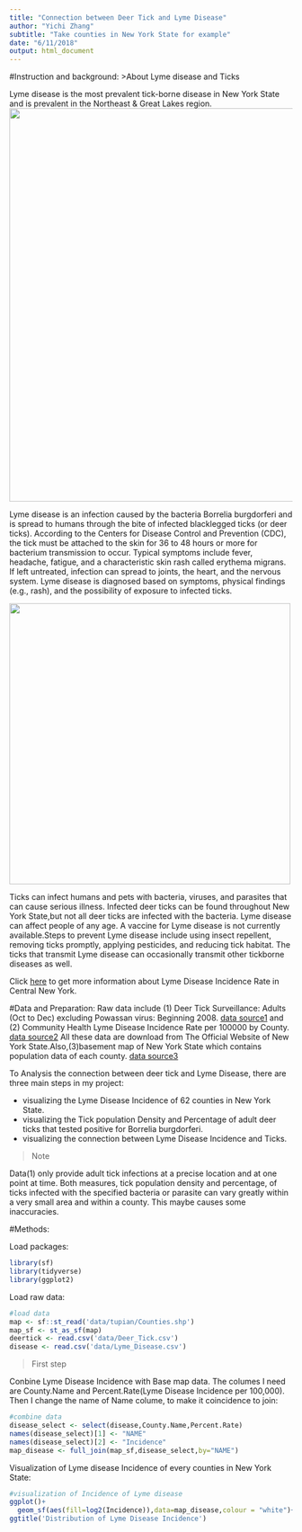```yaml
---
title: "Connection between Deer Tick and Lyme Disease"
author: "Yichi Zhang"
subtitle: "Take counties in New York State for example"
date: "6/11/2018"
output: html_document
---
```


#Instruction and background:
>About Lyme disease and Ticks

Lyme disease is the most prevalent tick-borne disease in New York State and is prevalent in the Northeast & Great Lakes region.
<img src="https://c.o0bg.com/rf/image_960w/Boston/2011-2020/2018/05/10/BostonGlobe.com/Metro/Images/lymemap-15798.jpg" width="700">

Lyme disease is an infection caused by the bacteria Borrelia burgdorferi and is spread to humans through the bite of infected blacklegged ticks (or deer ticks). According to the Centers for Disease Control and Prevention (CDC), the tick must be attached to the skin for 36 to 48 hours or more for bacterium transmission to occur. Typical symptoms include fever, headache, fatigue, and a characteristic skin rash called erythema migrans. If left untreated, infection can spread to joints, the heart, and the nervous system. Lyme disease is diagnosed based on symptoms, physical findings (e.g., rash), and the possibility of exposure to infected ticks.

<img src="https://www.purposegames.com/images/games/background/338/338017.png" width="500">

Ticks can infect humans and pets with bacteria, viruses, and parasites that can cause serious illness. Infected deer ticks can be found throughout New York State,but not all deer ticks are infected with the bacteria. Lyme disease can affect people of any age. A vaccine for Lyme disease is not currently available.Steps to prevent Lyme disease include using insect repellent, removing ticks promptly, applying pesticides, and reducing tick habitat. The ticks that transmit Lyme disease can occasionally transmit other tickborne diseases as well.

Click [here](http://www.healthecny.org/index.php?module=indicators&controller=index&action=view&indicatorId=305&localeId=132865) to get more information about Lyme Disease Incidence Rate in Central New York.

#Data and Preparation:
Raw data include (1) Deer Tick Surveillance: Adults (Oct to Dec) excluding Powassan virus: Beginning 2008. [data source1](https://health.data.ny.gov/Health/Deer-Tick-Surveillance-Adults-Oct-to-Dec-excluding/vzbp-i2d4) and (2) Community Health Lyme Disease Incidence Rate per 100000 by County. [data source2](https://health.data.ny.gov/Health/Community-Health-Lyme-Disease-Incidence-Rate-per-1/6sxr-cqij) All these data are download from The Official Website of New York State.Also,(3)basement map of New York State which contains population data of each county. [data source3](https://gis.ny.gov/gisdata/inventories/details.cfm?DSID=1278)

To Analysis the connection between deer tick and Lyme Disease, there are three main steps in my project:

* visualizing the Lyme Disease Incidence of 62 counties in New York State.
* visualizing the Tick population Density and Percentage of adult deer ticks that tested positive for Borrelia burgdorferi.
* visualizing the connection between Lyme Disease Incidence and Ticks.

>Note

Data(1) only provide adult tick infections at a precise location and at one point at time. Both measures, tick population density and percentage, of ticks infected with the specified bacteria or parasite can vary greatly within a very small area and within a county. This maybe causes some inaccuracies.

#Methods:

Load packages:
```r
library(sf)
library(tidyverse)
library(ggplot2)
```

Load raw data:
```r
#load data
map <- sf::st_read('data/tupian/Counties.shp')
map_sf <- st_as_sf(map)
deertick <- read.csv('data/Deer_Tick.csv')
disease <- read.csv('data/Lyme_Disease.csv')
```
>First step

Conbine Lyme Disease Incidence with Base map data. The columes I need are County.Name and Percent.Rate(Lyme Disease Incidence per 100,000). Then I change the name of Name colume, to make it coincidence to join:

```r
#combine data
disease_select <- select(disease,County.Name,Percent.Rate)
names(disease_select)[1] <- "NAME"
names(disease_select)[2] <- "Incidence"
map_disease <- full_join(map_sf,disease_select,by="NAME")
```


Visualization of Lyme disease Incidence of every counties in New York State:

```r
#visualization of Incidence of Lyme disease
ggplot()+
  geom_sf(aes(fill=log2(Incidence)),data=map_disease,colour = "white")+
ggtitle('Distribution of Lyme Disease Incidence')
```

